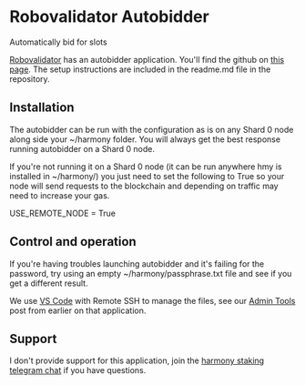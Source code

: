 # Robovalidator Autobidder
Automatically bid for slots

[Robovalidator](https://www.robovalidator.com/) has an autobidder application. You'll find the github on [this page](https://www.robovalidator.com/). The setup instructions are included in the readme.md file in the repository.

## Installation

The autobidder can be run with the configuration as is on any Shard 0 node along side your ~/harmony folder. You will always get the best response running autobidder on a Shard 0 node.

If you're not running it on a Shard 0 node \(it can be run anywhere hmy is installed in ~/harmony/\) you just need to set the following to True so your node will send requests to the blockchain and depending on traffic may need to increase your gas.

USE\_REMOTE\_NODE = True

## Control and operation
If you're having troubles launching autobidder and it's failing for the password, try using an empty ~/harmony/passphrase.txt file and see if you get a different result.

We use [VS Code](../../before-node-setup/admin-tools.md#vs-code) with Remote SSH to manage the files, see our [Admin Tools](../../before-node-setup/admin-tools.md) post from earlier on that application.

## Support

I don't provide support for this application, join the [harmony staking telegram chat](https://t.me/PangaeaVolunteers) if you have questions.

